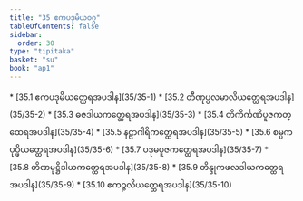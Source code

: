 ```yaml
---
title: "35 ဧကပဒုမိယဝဂ္ဂ"
tableOfContents: false
sidebar:
  order: 30
type: "tipitaka"
basket: "su"
book: "ap1"
---
```



<DynamicBreadcrumb />



<TableOfContents book="ap1" section="35">
* [35.1 ဧကပဒုမိယတ္ထေရအပဒါန](35/35-1)
* [35.2 တီဏုပ္ပလမာလိယတ္ထေရအပဒါန](35/35-2)
* [35.3 ဓဇဒါယကတ္ထေရအပဒါန](35/35-3)
* [35.4 တိကိင်္ကဏိပူဇကတ္ထေရအပဒါန](35/35-4)
* [35.5 နဠာဂါရိကတ္ထေရအပဒါန](35/35-5)
* [35.6 စမ္ပကပုပ္ဖိယတ္ထေရအပဒါန](35/35-6)
* [35.7 ပဒုမပူဇကတ္ထေရအပဒါန](35/35-7)
* [35.8 တိဏမုဋ္ဌိဒါယကတ္ထေရအပဒါန](35/35-8)
* [35.9 တိန္ဒုကဖလဒါယကတ္ထေရအပဒါန](35/35-9)
* [35.10 ဧကဉ္ဇလိယတ္ထေရအပဒါန](35/35-10)
</TableOfContents>